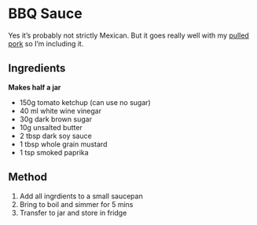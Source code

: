 # BBQ Sauce {#bbq_sauce}

Yes it's probably not strictly Mexican. But it goes really well with my [pulled pork](#pulled_pork) so I'm including it.

## Ingredients

**Makes half a jar**

- 150g tomato ketchup (can use no sugar)
- 40 ml white wine vinegar
- 30g dark brown sugar
- 10g unsalted butter
- 2 tbsp dark soy sauce
- 1 tbsp whole grain mustard
- 1 tsp smoked paprika

## Method

1. Add all ingrdients to a small saucepan
2. Bring to boil and simmer for 5 mins
3. Transfer to jar and store in fridge
